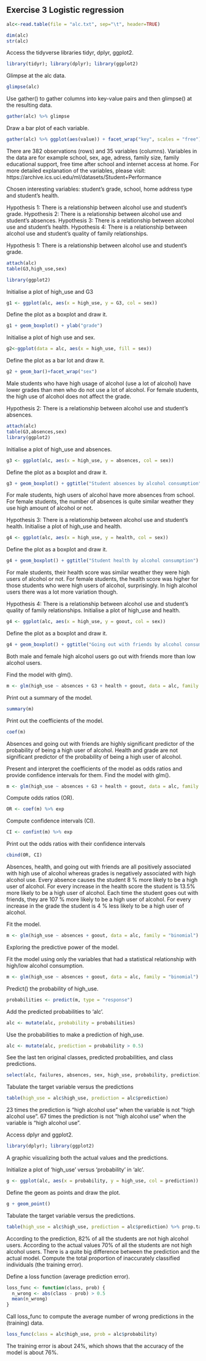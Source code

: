 Exercise 3 Logistic regression
---
```r
alc<-read.table(file = "alc.txt", sep="\t", header=TRUE)

dim(alc)
str(alc)
```

Access the tidyverse libraries tidyr, dplyr, ggplot2.
```r
library(tidyr); library(dplyr); library(ggplot2)
```

Glimpse at the alc data.
```r
glimpse(alc) 
```

Use gather() to gather columns into key-value pairs and then glimpse() at the resulting data.
```r
gather(alc) %>% glimpse
```

Draw a bar plot of each variable.
```r
gather(alc) %>% ggplot(aes(value)) + facet_wrap("key", scales = "free") + geom_bar()

```

There are 382 observations (rows) and 35 variables (columns). Variables in the data are for example school, sex, age, adress, family size, family educational support, free time after school and internet access at home.  For more detailed explanation of the variables, please visit: https://archive.ics.uci.edu/ml/datasets/Student+Performance

Chosen interesting variables: student's grade, school, home address type and student's health.

Hypothesis 1: There is a relationship between alcohol use and student's grade.
Hypothesis 2: There is a relationship between alcohol use and student's absences.
Hypothesis 3: There is a relationship between alcohol use and student's health.
Hypothesis 4: There is a relationship between alcohol use and student's quality of family relationships.


Hypothesis 1: There is a relationship between alcohol use and student's grade.
```r
attach(alc)
table(G3,high_use,sex)
```


```r
library(ggplot2)
```

Initialise a plot of high_use and G3
```r
g1 <- ggplot(alc, aes(x = high_use, y = G3, col = sex))
```

Define the plot as a boxplot and draw it.
```r
g1 + geom_boxplot() + ylab("grade")
```

Initialise a plot of high use and sex.
```r
g2<-ggplot(data = alc, aes(x = high_use, fill = sex))
```

Define the plot as a bar lot and draw it.
```r
g2 + geom_bar()+facet_wrap("sex")
```


Male students who have high usage of alcohol (use a lot of alcohol) have lower grades than men who do not use a lot of alcohol. For female students, the high use of alcohol does not affect the grade. 

Hypothesis 2: There is a relationship between alcohol use and student's absences.

```r
attach(alc)
table(G3,absences,sex)
library(ggplot2)
```

Initialise a plot of high_use and absences.
```r
g3 <- ggplot(alc, aes(x = high_use, y = absences, col = sex))
```

Define the plot as a boxplot and draw it.
```r
g3 + geom_boxplot() + ggtitle("Student absences by alcohol consumption")
```

For male students, high users of alcohol have more absences from school. For female students, the number of absences is quite similar weather they use high amount of alcohol or not.

Hypothesis 3: There is a relationship between alcohol use and student's health.
Initialise a plot of high_use and health.
```r
g4 <- ggplot(alc, aes(x = high_use, y = health, col = sex))
```

Define the plot as a boxplot and draw it.
```r
g4 + geom_boxplot() + ggtitle("Student health by alcohol consumption")
```

For male students, their health score was similar weather they were high users of alcohol or not. For female students, the health score was higher for those students who were high users of alcohol, surprisingly. In high alcohol users there was a lot more variation though.


Hypothesis 4: There is a relationship between alcohol use and student's quality of family relationships.
Initialise a plot of high_use and health.
```r
g4 <- ggplot(alc, aes(x = high_use, y = goout, col = sex))
```

Define the plot as a boxplot and draw it.
```r
g4 + geom_boxplot() + ggtitle("Going out with friends by alcohol consumption")
```

Both male and female high alcohol users go out with friends more than low alcohol users. 


Find the model with glm().
```r
m <- glm(high_use ~ absences + G3 + health + goout, data = alc, family = "binomial")
```

Print out a summary of the model.
```r
summary(m)
```

Print out the coefficients of the model.
```r
coef(m)
```

Absences and going out with friends are highly significant predictor of the probability of being a high user of alcohol. 
Health and grade are not significant predictor of the probability of being a high user of alcohol. 


Present and interpret the coefficients of the model as odds ratios and provide confidence intervals for them. 
Find the model with glm().
```r
m <- glm(high_use ~ absences + G3 + health + goout, data = alc, family = "binomial")
```

Compute odds ratios (OR).
```r
OR <- coef(m) %>% exp
```

Compute confidence intervals (CI).
```r
CI <- confint(m) %>% exp
```

Print out the odds ratios with their confidence intervals
```r
cbind(OR, CI)
```

Absences, health, and going out with friends are all positively associated with high use of alcohol whereas grades is negatively associated with high alcohol use.
Every absence causes the student 8 % more likely to be a high user of alcohol.
For every increase in the health score the student is 13.5% more likely to be a high user of alcohol.
Each time the student goes out with friends, they are 107 % more likely to be a high user of alcohol.
For every increase in the grade the student is 4 % less likely to be a high user of alcohol.

Fit the model.
```r
m <- glm(high_use ~ absences + goout, data = alc, family = "binomial")
```

Exploring the predictive power of the model.

Fit the model using only the variables that had a statistical relationship with high/low alcohol consumption.
```r
m <- glm(high_use ~ absences + goout, data = alc, family = "binomial")
```

Predict() the probability of high_use.
```r
probabilities <- predict(m, type = "response")
```

Add the predicted probabilities to 'alc'.
```r
alc <- mutate(alc, probability = probabilities)
```

Use the probabilities to make a prediction of high_use.
```r
alc <- mutate(alc, prediction = probability > 0.5)
```

See the last ten original classes, predicted probabilities, and class predictions.
```r
select(alc, failures, absences, sex, high_use, probability, prediction) %>% tail(10)
```

Tabulate the target variable versus the predictions
```r
table(high_use = alc$high_use, prediction = alc$prediction)
```

23 times the prediction is "high alcohol use" when the variable is not "high alcohol use".
67 times the prediction is not "high alcohol use" when the variable is "high alcohol use".

Access dplyr and ggplot2.
```r
library(dplyr); library(ggplot2)
```
A graphic visualizing both the actual values and the predictions. 

Initialize a plot of 'high_use' versus 'probability' in 'alc'.
```r
g <- ggplot(alc, aes(x = probability, y = high_use, col = prediction))
```

Define the geom as points and draw the plot.
```r
g + geom_point()
```

Tabulate the target variable versus the predictions.
```r
table(high_use = alc$high_use, prediction = alc$prediction) %>% prop.table %>% addmargins
```

According to the prediction, 82% of all the students are not high alcohol users. According to the actual values 70% of all the students are not high alcohol users. There is a quite big difference between the prediction and the actual model.
Compute the total proportion of inaccurately classified individuals (the training error).

Define a loss function (average prediction error).
```r
loss_func <- function(class, prob) {
  n_wrong <- abs(class - prob) > 0.5
  mean(n_wrong)
}
```

Call loss_func to compute the average number of wrong predictions in the (training) data.
```r
loss_func(class = alc$high_use, prob = alc$probability)
```

The training error is about 24%, which shows that the accuracy of the model is about 76%. 


